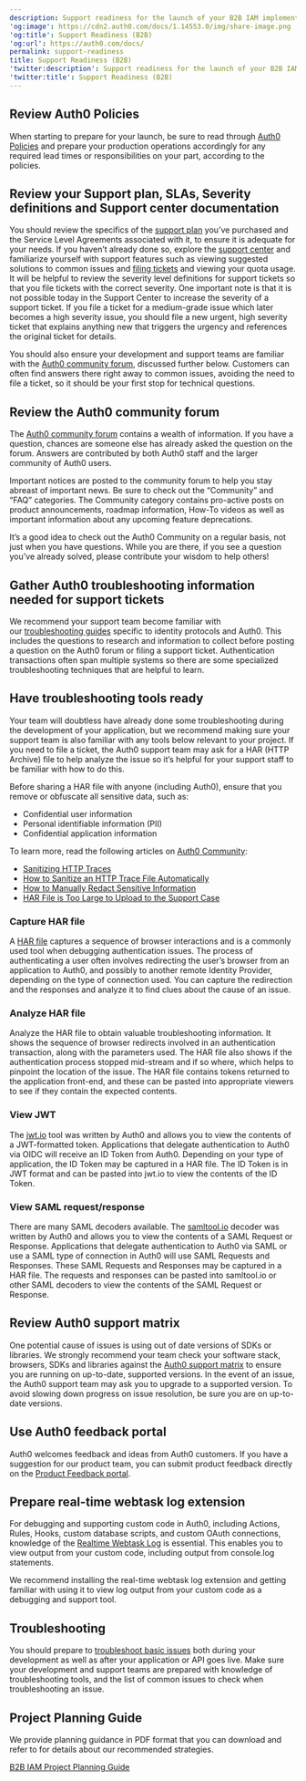 ```yaml
---
description: Support readiness for the launch of your B2B IAM implementation.
'og:image': https://cdn2.auth0.com/docs/1.14553.0/img/share-image.png
'og:title': Support Readiness (B2B)
'og:url': https://auth0.com/docs/
permalink: support-readiness
title: Support Readiness (B2B)
'twitter:description': Support readiness for the launch of your B2B IAM implementation.
'twitter:title': Support Readiness (B2B)
---
```

## Review Auth0 Policies

When starting to prepare for your launch, be sure to read through [Auth0 Policies](/docs/troubleshoot/customer-support/operational-policies) and prepare your production operations accordingly for any required lead times or responsibilities on your part, according to the policies.

## Review your Support plan, SLAs, Severity definitions and Support center documentation

You should review the specifics of the [support plan](/docs/troubleshoot/customer-support) you’ve purchased and the Service Level Agreements associated with it, to ensure it is adequate for your needs. If you haven’t already done so, explore the [support center](https://support.auth0.com/) and familiarize yourself with support features such as viewing suggested solutions to common issues and [filing tickets](/docs/troubleshoot/customer-support/open-and-manage-support-tickets) and viewing your quota usage. It will be helpful to review the severity level definitions for support tickets so that you file tickets with the correct severity. One important note is that it is not possible today in the Support Center to increase the severity of a support ticket. If you file a ticket for a medium-grade issue which later becomes a high severity issue, you should file a new urgent, high severity ticket that explains anything new that triggers the urgency and references the original ticket for details.

You should also ensure your development and support teams are familiar with the [Auth0 community forum](https://community.auth0.com/), discussed further below. Customers can often find answers there right away to common issues, avoiding the need to file a ticket, so it should be your first stop for technical questions.

## Review the Auth0 community forum

The [Auth0 community forum](https://community.auth0.com/) contains a wealth of information. If you have a question, chances are someone else has already asked the question on the forum. Answers are contributed by both Auth0 staff and the larger community of Auth0 users.

Important notices are posted to the community forum to help you stay abreast of important news. Be sure to check out the “Community” and “FAQ” categories. The Community category contains pro-active posts on product announcements, roadmap information, How-To videos as well as important information about any upcoming feature deprecations.

It’s a good idea to check out the Auth0 Community on a regular basis, not just when you have questions. While you are there, if you see a question you’ve already solved, please contribute your wisdom to help others!

## Gather Auth0 troubleshooting information needed for support tickets

We recommend your support team become familiar with our [troubleshooting guides](/docs/troubleshoot) specific to identity protocols and Auth0. This includes the questions to research and information to collect before posting a question on the Auth0 forum or filing a support ticket. Authentication transactions often span multiple systems so there are some specialized troubleshooting techniques that are helpful to learn.

## Have troubleshooting tools ready

Your team will doubtless have already done some troubleshooting during the development of your application, but we recommend making sure your support team is also familiar with any tools below relevant to your project. If you need to file a ticket, the Auth0 support team may ask for a HAR (HTTP Archive) file to help analyze the issue so it’s helpful for your support staff to be familiar with how to do this.

<Warning>

Before sharing a HAR file with anyone (including Auth0), ensure that you remove or obfuscate all sensitive data, such as:

* Confidential user information
* Personal identifiable information (PII)
* Confidential application information

To learn more, read the following articles on [Auth0 Community](https://community.auth0.com):

* [Sanitizing HTTP Traces](https://community.auth0.com/t/sanitizing-http-traces/119488)
* [How to Sanitize an HTTP Trace File Automatically](https://community.auth0.com/t/how-to-sanitize-a-http-trace-file-automatically/120583)
* [How to Manually Redact Sensitive Information](https://community.auth0.com/t/how-to-manually-redact-sensitive-information/122554)
* [HAR File is Too Large to Upload to the Support Case](https://community.auth0.com/t/har-file-is-too-large-to-upload-to-the-support-case/122488)

</Warning>

### Capture HAR file

A [HAR file](/docs/troubleshoot/troubleshooting-tools/generate-and-analyze-har-files) captures a sequence of browser interactions and is a commonly used tool when debugging authentication issues. The process of authenticating a user often involves redirecting the user’s browser from an application to Auth0, and possibly to another remote <Tooltip tip="Identity Provider (IdP): Service that stores and manages digital identities." cta="View Glossary" href="/docs/glossary?term=Identity+Provider">Identity Provider</Tooltip>, depending on the type of connection used. You can capture the redirection and the responses and analyze it to find clues about the cause of an issue.

### Analyze HAR file

Analyze the HAR file to obtain valuable troubleshooting information. It shows the sequence of browser redirects involved in an authentication transaction, along with the parameters used. The HAR file also shows if the authentication process stopped mid-stream and if so where, which helps to pinpoint the location of the issue. The HAR file contains tokens returned to the application front-end, and these can be pasted into appropriate viewers to see if they contain the expected contents.

### View JWT

The [jwt.io](https://jwt.io/) tool was written by Auth0 and allows you to view the contents of a <Tooltip tip="JSON Web Token (JWT): Standard ID Token format (and often Access Token format) used to represent claims securely between two parties." cta="View Glossary" href="/docs/glossary?term=JWT">JWT</Tooltip>-formatted token. Applications that delegate authentication to Auth0 via OIDC will receive an <Tooltip tip="ID Token: Credential meant for the client itself, rather than for accessing a resource." cta="View Glossary" href="/docs/glossary?term=ID+Token">ID Token</Tooltip> from Auth0. Depending on your type of application, the ID Token may be captured in a HAR file. The ID Token is in JWT format and can be pasted into jwt.io to view the contents of the ID Token.

### View SAML request/response

There are many <Tooltip tip="Security Assertion Markup Language (SAML): Standardized protocol allowing two parties to exchange authentication information without a password." cta="View Glossary" href="/docs/glossary?term=SAML">SAML</Tooltip> decoders available. The [samltool.io](https://samltool.io/) decoder was written by Auth0 and allows you to view the contents of a SAML Request or Response. Applications that delegate authentication to Auth0 via SAML or use a SAML type of connection in Auth0 will use SAML Requests and Responses. These SAML Requests and Responses may be captured in a HAR file. The requests and responses can be pasted into samltool.io or other SAML decoders to view the contents of the SAML Request or Response.

## Review Auth0 support matrix

One potential cause of issues is using out of date versions of SDKs or libraries. We strongly recommend your team check your software stack, browsers, SDKs and libraries against the [Auth0 support matrix](/docs/troubleshoot/customer-support/product-support-matrix) to ensure you are running on up-to-date, supported versions. In the event of an issue, the Auth0 support team may ask you to upgrade to a supported version. To avoid slowing down progress on issue resolution, be sure you are on up-to-date versions.

## Use Auth0 feedback portal

Auth0 welcomes feedback and ideas from Auth0 customers. If you have a suggestion for our product team, you can submit product feedback directly on the [Product Feedback portal](https://auth0.com/feedback).

## Prepare real-time webtask log extension

For debugging and supporting custom code in Auth0, including Actions, Rules, Hooks, custom database scripts, and custom <Tooltip tip="OAuth 2.0: Authorization framework that defines authorization protocols and workflows." cta="View Glossary" href="/docs/glossary?term=OAuth">OAuth</Tooltip> connections, knowledge of the [Realtime Webtask Log](/docs/customize/extensions/real-time-webtask-logs) is essential. This enables you to view output from your custom code, including output from console.log statements.

We recommend installing the real-time webtask log extension and getting familiar with using it to view log output from your custom code as a debugging and support tool.

## Troubleshooting

You should prepare to [troubleshoot basic issues](/docs/troubleshoot/basic-issues) both during your development as well as after your application or API goes live. Make sure your development and support teams are prepared with knowledge of troubleshooting tools, and the list of common issues to check when troubleshooting an issue.

## Project Planning Guide

We provide planning guidance in PDF format that you can download and refer to for details about our recommended strategies.

[B2B IAM Project Planning Guide](https://assets.ctfassets.net/cdy7uua7fh8z/63F0WOPJdVzsPMxV1Xvp8x/7a329487c5e890d8e820f6a48983b46a/B2B_Project_Planning.pdf)